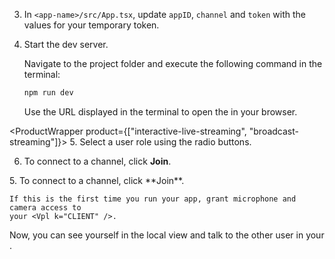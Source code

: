 <PlatformWrapper platform="web">

3.  In `<app-name>/src/App.tsx`, update `appID`, `channel` and `token` with the values for your temporary token.

4.  Start the dev server.

    Navigate to the project folder and execute the following command in the terminal:

    ```bash
    npm run dev
    ```

    Use the URL displayed in the terminal to open the <Vpl k="CLIENT" /> in your browser.

<ProductWrapper product={["interactive-live-streaming", "broadcast-streaming"]}>
5. Select a user role using the radio buttons.

6.  To connect to a channel, click **Join**.
</ProductWrapper>

<ProductWrapper product="video-calling">
5. To connect to a channel, click **Join**.
</ProductWrapper>

    If this is the first time you run your app, grant microphone and camera access to
    your <Vpl k="CLIENT" />.

Now, you can see yourself in the local view and talk to the other user in your <Vpl k="CLIENT" />.

</PlatformWrapper>

